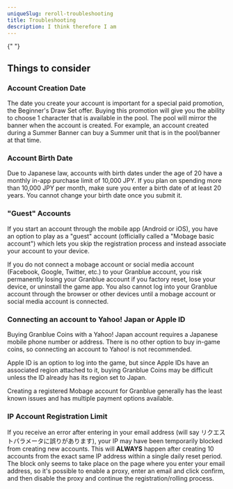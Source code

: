 ```yaml
---
uniqueSlug: reroll-troubleshooting
title: Troubleshooting
description: I think therefore I am
---
```


{" "}

## Things to consider

### Account Creation Date

The date you create your account is important for a special paid promotion, the Beginner's Draw Set offer.
Buying this promotion will give you the ability to choose 1 character that is available in the pool.
The pool will mirror the banner when the account is created.
For example, an account created during a Summer Banner can buy a Summer unit that is in the pool/banner at that time.

### Account Birth Date

Due to Japanese law, accounts with birth dates under the age of 20 have a monthly in-app purchase limit of 10,000 JPY.
If you plan on spending more than 10,000 JPY per month, make sure you enter a birth date of at least 20 years.
You cannot change your birth date once you submit it.

### "Guest" Accounts

If you start an account through the mobile app (Android or iOS), you have an option to play as a "guest" account (officially called a "Mobage basic account")
which lets you skip the registration process and instead associate your account to your device.

If you do not connect a mobage account or social media account (Facebook, Google, Twitter, etc.) to your Granblue account,
you risk permanently losing your Granblue account if you factory reset, lose your device, or uninstall the game app.
You also cannot log into your Granblue account through the browser or other devices until a mobage account or social media account is connected.

### Connecting an account to Yahoo! Japan or Apple ID

Buying Granblue Coins with a Yahoo! Japan account requires a Japanese mobile phone number or address.
There is no other option to buy in-game coins, so connecting an account to Yahoo! is not recommended.

Apple ID is an option to log into the game, but since Apple IDs have an associated region attached to it,
buying Granblue Coins may be difficult unless the ID already has its region set to Japan.

Creating a registered Mobage account for Granblue generally has the least known issues and has multiple payment options available.

### IP Account Registration Limit

If you receive an error after entering in your email address (will say リクエストパラメータに誤りがあります),
your IP may have been temporarily blocked from creating new accounts.
This will **ALWAYS** happen after creating 10 accounts from the exact same IP address within a single daily reset period.
The block only seems to take place on the page where you enter your email address,
so it's possible to enable a proxy, enter an email and click confirm,
and then disable the proxy and continue the registration/rolling process.

